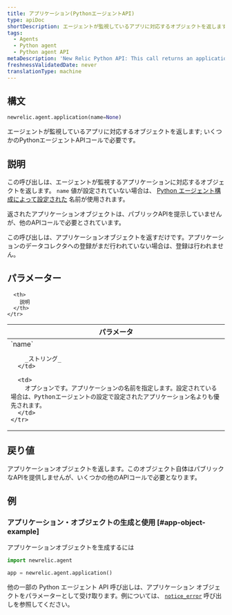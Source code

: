 ```yaml
---
title: アプリケーション(PythonエージェントAPI)
type: apiDoc
shortDescription: エージェントが監視しているアプリに対応するオブジェクトを返します; いくつかのPythonエージェントAPIコールで必要です。
tags:
  - Agents
  - Python agent
  - Python agent API
metaDescription: 'New Relic Python API: This call returns an application object used in other Python agent API calls.'
freshnessValidatedDate: never
translationType: machine
---
```


## 構文

```py
newrelic.agent.application(name=None)
```

エージェントが監視しているアプリに対応するオブジェクトを返します; いくつかのPythonエージェントAPIコールで必要です。

## 説明

この呼び出しは、エージェントが監視するアプリケーションに対応するオブジェクトを返します。 `name` 値が設定されていない場合は、 [Python エージェント構成によって設定された](/docs/agents/python-agent/installation-configuration/python-agent-configuration#app_name) 名前が使用されます。

返されたアプリケーションオブジェクトは、パブリックAPIを提示していませんが、他のAPIコールで必要とされています。

<Callout variant="important">
  この呼び出しは、アプリケーションオブジェクトを返すだけです。アプリケーションのデータコレクタへの登録がまだ行われていない場合は、登録は行われません。
</Callout>

## パラメーター

<table>
  <thead>
    <tr>
      <th width="25%">
        パラメータ
      </th>

      <th>
        説明
      </th>
    </tr>
  </thead>

  <tbody>
    <tr>
      <td>
        `name`

        _ストリング_
      </td>

      <td>
        オプションです。アプリケーションの名前を指定します。設定されている場合は、Pythonエージェントの設定で設定されたアプリケーション名よりも優先されます。
      </td>
    </tr>
  </tbody>
</table>

## 戻り値

アプリケーションオブジェクトを返します。このオブジェクト自体はパブリックなAPIを提供しませんが、いくつかの他のAPIコールで必要となります。

## 例

### アプリケーション・オブジェクトの生成と使用 [#app-object-example]

アプリケーションオブジェクトを生成するには

```py
import newrelic.agent

app = newrelic.agent.application()
```

他の一部の Python エージェント API 呼び出しは、アプリケーション オブジェクトをパラメーターとして受け取ります。例については、 [`notice_error`](/docs/agents/python-agent/python-agent-api/noticeerror-python-agent-api/) 呼び出しを参照してください。